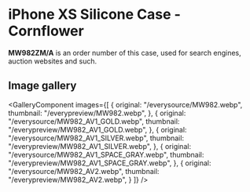 
# iPhone XS Silicone Case - Cornflower

<Callout type='info' emoji='👉🏻'>**MW982ZM/A** is an order number of this case, used for search engines, auction websites and such.</Callout>

## Image gallery

<GalleryComponent
    images={[
      {
        original: "/everysource/MW982.webp",
        thumbnail: "/everypreview/MW982.webp",
      },
      {
        original: "/everysource/MW982_AV1_GOLD.webp",
        thumbnail: "/everypreview/MW982_AV1_GOLD.webp",
      },
      {
        original: "/everysource/MW982_AV1_SILVER.webp",
        thumbnail: "/everypreview/MW982_AV1_SILVER.webp",
      },
      {
        original: "/everysource/MW982_AV1_SPACE_GRAY.webp",
        thumbnail: "/everypreview/MW982_AV1_SPACE_GRAY.webp",
      },
      {
        original: "/everysource/MW982_AV2.webp",
        thumbnail: "/everypreview/MW982_AV2.webp",
      }
    ]}
  />
